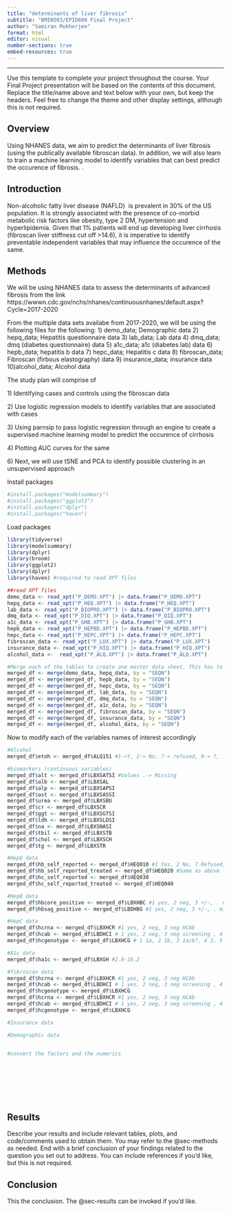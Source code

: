 ```yaml
---
title: "determinants of liver fibrosis"
subtitle: "BMIN503/EPID600 Final Project"
author: "Samiran Mukherjee"
format: html
editor: visual
number-sections: true
embed-resources: true
---
```


------------------------------------------------------------------------

Use this template to complete your project throughout the course. Your Final Project presentation will be based on the contents of this document. Replace the title/name above and text below with your own, but keep the headers. Feel free to change the theme and other display settings, although this is not required.

## Overview {#sec-overview}

Using NHANES data, we aim to predict the determinants of liver fibrosis (using the publically available fibroscan data). In addition, we will also learn to train a machine learning model to identify variables that can best predict the occurence of fibrosis. .

## Introduction {#sec-introduction}

Non-alcoholic fatty liver disease (NAFLD)  is prevalent in 30% of the US population. It is strongly associated with the presence of co-morbid metabolic risk factors like obesity, type 2 DM, hypertension and hyperlipidemia. Given that 1% patients will end up developing liver cirrhosis (fibroscan liver stiffness cut off \>14.6), it is imperative to identify preventable independent variables that may influence the occurence of the same. 

## Methods {#sec-methods}

We will be using NHANES data to assess the determinants of advanced fibrosis from the link https://wwwn.cdc.gov/nchs/nhanes/continuousnhanes/default.aspx?Cycle=2017-2020

From the multiple data sets availabe from 2017-2020, we will be using the following files for the following: 1) demo_data; Demographic data 2) hepq_data; Hepatitis questionnaire data 3) lab_data; Lab data 4) dmq_data; dmq (diabetes questionnaire) data 5) a1c_data; a1c (diabetes lab) data 6) hepb_data; hepatitis b data 7) hepc_data; Hepatitis c data 8) fibroscan_data; Fibroscan (firbous elastography) data 9) insurance_data; insurance data 10)alcohol_data; Alcohol data

The study plan will comprise of

1\) Identifying cases and controls using the fibroscan data

2\) Use logistic regression models to identify variables that are associated with cases

3\) Using parnsip to pass logistic regression through an engine to create a supervised machine learning model to predict the occurence of cirrhosis

4\) Plotting AUC curves for the same

6\) Next, we will use tSNE and PCA to identify possible clustering in an unsupervised approach

Install packages

```r
#install.packages("modelsummary")
#install.packages("ggplot2")
#install.packages("dplyr")
#install.packages("haven")
```

Load packages

```r
library(tidyverse)
library(modelsummary)
library(dplyr)
library(broom)
library(ggplot2)
library(dplyr)
library(haven) #required to read XPT files
```

```r
##read XPT files
demo_data <- read_xpt("P_DEMO.XPT") |> data.frame("P_DEMO.XPT")
hepq_data <- read_xpt("P_HEQ.XPT") |> data.frame("P_HEQ.XPT")
lab_data <- read_xpt("P_BIOPRO.XPT") |> data.frame("P_BIOPRO.XPT")
dmq_data <- read_xpt("P_DIQ.XPT") |> data.frame("P_DIQ.XPT") 
a1c_data <- read_xpt("P_GHB.XPT") |> data.frame("P_GHB.XPT")
hepb_data <- read_xpt("P_HEPBD.XPT") |> data.frame("P_HEPBD.XPT")
hepc_data <- read_xpt("P_HEPC.XPT") |> data.frame("P_HEPC.XPT")
fibroscan_data <- read_xpt("P_LUX.XPT") |> data.frame("P_LUX.XPT")
insurance_data <- read_xpt("P_HIQ.XPT") |> data.frame("P_HIQ.XPT")
alcohol_data <-  read_xpt("P_ALQ.XPT") |> data.frame("P_ALQ.XPT")

#Merge each of the tables to create one master data sheet. This has to happen step-wise
merged_df <- merge(demo_data, hepq_data, by = "SEQN")
merged_df <- merge(merged_df, hepb_data, by = "SEQN")
merged_df <- merge(merged_df, hepc_data, by = "SEQN")
merged_df <- merge(merged_df, lab_data, by = "SEQN")
merged_df <- merge(merged_df, dmq_data, by = "SEQN")
merged_df <- merge(merged_df, a1c_data, by = "SEQN")
merged_df <- merge(merged_df, fibroscan_data, by = "SEQN")
merged_df <- merge(merged_df, insurance_data, by = "SEQN")
merged_df <- merge(merged_df, alcohol_data, by = "SEQN")

```

Now to modify each of the variables names of interest accordingly

```r
#Alcohol 
merged_df$etoh <- merged_df$ALQ151 #1->Y, 2-> No, 7-> refused, 9-> ?, .-> Missing

#biomarkers (continuous variables)
merged_df$alt <- merged_df$LBXSATSI #Values .-> Missing
merged_df$alb <- merged_df$LBXSAL 
merged_df$alp <- merged_df$LBXSAPSI
merged_df$ast <- merged_df$LBXSASSI 
merged_df$urea <- merged_df$LBXSBU
merged_df$cr <- merged_df$LBXSCR
merged_df$ggt <- merged_df$LBXSGTSI
merged_df$ldh <- merged_df$LBXSLDSI
merged_df$na <- merged_df$LBXSNASI
merged_df$tbil <- merged_df$LBXSTB
merged_df$chol <- merged_df$LBXSCH
merged_df$tg <- merged_df$LBXSTR

#HepQ data
merged_df$hb_self_reported <- merged_df$HEQ010 #1 Yes, 2 No, 7 Refused, 9 ?, . missing)
merged_df$hb_self_reported_treated <- merged_df$HEQ020 #Same as above
merged_df$hc_self_reported <- merged_df$HEQ030
merged_df$hc_self_reported_treated <- merged_df$HEQ040

#HepB data
merged_df$hbcore_positive <- merged_df$LBXHBC #1 yes, 2 neg, 3 +/-, . missing
merged_df$hbsag_positive <- merged_df$LBDHBG #1 yes, 2 neg, 3 +/-, . missing

#HepC data
merged_df$hcrna <- merged_df$LBXHCR #1 yes, 2 neg, 3 neg HCAb
merged_df$hcab <- merged_df$LBDHCI # 1 yes, 2 neg, 3 neg screening , 4 pos HCVRNA, . missing
merged_df$hcgenotype <- merged_df$LBXHCG # 1 1a, 2 1b, 3 1a/b?, 4 2, 5 3, 6 4, 7 5, 8, 6, 9 1

#A1c data
merged_df$ha1c <- merged_df$LBXGH #2.8-16.2 

#fibroscan data
merged_df$hcrna <- merged_df$LBXHCR #1 yes, 2 neg, 3 neg HCAb
merged_df$hcab <- merged_df$LBDHCI # 1 yes, 2 neg, 3 neg screening , 4 pos HCVRNA, . missing
merged_df$hcgenotype <- merged_df$LBXHCG 
merged_df$hcrna <- merged_df$LBXHCR #1 yes, 2 neg, 3 neg HCAb
merged_df$hcab <- merged_df$LBDHCI # 1 yes, 2 neg, 3 neg screening , 4 pos HCVRNA, . missing
merged_df$hcgenotype <- merged_df$LBXHCG 

#Insurance data 

#Demographic data 


#convert the factors and the numerics
```

```r





```

```r





```

```r





```

```r





```

```r





```

```r





```

```r





```

## Results {#sec-results}

Describe your results and include relevant tables, plots, and code/comments used to obtain them. You may refer to the @sec-methods as needed. End with a brief conclusion of your findings related to the question you set out to address. You can include references if you'd like, but this is not required.

## Conclusion

This the conclusion. The @sec-results can be invoked if you'd like.
